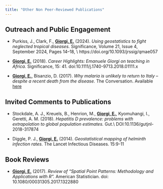 ```yaml
---
title: "Other Non Peer-Reviewed Publications"
---
```



## Outreach and Public Engagement {#outreach}

-  Purkiss, J., Clark, F., **<u>Giorgi, E.</u>** (2024). *Using geostatistics to fight neglected tropical diseases.* Significance, Volume 21, Issue 4, September 2024, Pages 14–18, \\ https://doi.org/10.1093/jrssig/qmae057

-  **<u>Giorgi, E.</u>** (2018). *Career Highlights: Emanuele Giorgi on teaching in Africa.* Significance, 15: 41. doi:10.1111/j.1740-9713.2018.01111.x

-  **<u>Giorgi, E.</u>**, Bisanzio, D. (2017). *Why malaria is unlikely to return to Italy – despite a recent death from the disease.* The Conversation. Available [here](https://theconversation.com/why-malaria-is-unlikely-to-return-to-italy-despite-a-recent-death-from-the-disease-83663)

## Invited Comments to Publications {#comments}
-   Stockdale, A. J., Kreuels, B., Henrion, M., **<u>Giorgi, E.</u>**, Kyomuhangi, I., Geretti, A. M. (2018). *Hepatitis D prevalence: problems with extrapolation to global population estimates.* Gut.\\ DOI:10.1136/gutjnl-2018-317874


-  Diggle, P. J., **<u>Giorgi, E.</u>** (2014). *Geostatistical mapping of helminth infection rates.* The Lancet Infectious Diseases. 15:9-11


## Book Reviews {#reviews}

-  **<u>Giorgi, E.</u>** (2017). *Review of "Spatial Point Patterns: Methodology and Applications with R".* American Statistician. doi: 10.1080/00031305.2017.1322880
